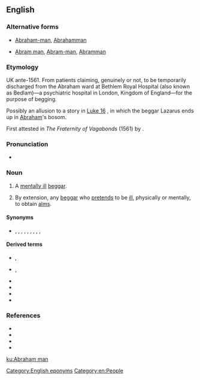 {{also|Abrahamman|Abraham-man}}
==English==
{{wikipedia|Abraham-men}}

===Alternative forms===
* {{qualifier|α-forms}} [[Abraham-man]], [[Abrahamman]]
* {{qualifier|β-forms}} [[Abram man]], [[Abram-man]], [[Abramman]]

===Etymology===
UK ante-1561.  From patients claiming, genuinely or not, to be temporarily discharged from the Abraham ward at Bethlem Royal Hospital (also known as Bedlam)—a psychiatric hospital in London, Kingdom of England—for the purpose of begging.

Possibly an allusion to a story in [[w:Gospel of Luke|Luke 16]]<!--(Murray (New Eng. Dict.))-->, in which the beggar Lazarus ends up in [[Abraham]]'s bosom.

First attested in ''The Fraternity of Vagabonds'' (1561) by {{w|John Awdely}}.

===Pronunciation===
* {{a|US}} {{IPA|/ˈeɪ.bɹəˌhæm mæn/|/ˈeɪ.bɹə.həm mæn/|lang=en}}

===Noun===
{{en-noun|Abraham men}}

# {{lb|en|obsolete|UK|thieves|historical}} A [[mentally ill]] [[beggar]].
# {{lb|en|obsolete|UK|thieves|historical}} By extension, any [[beggar]] who [[pretend]]s to be [[ill]], physically or mentally, to obtain [[alm]]s.

====Synonyms====
* {{l|en|Abram}}, {{l|en|Abram-cove}}, {{l|en|Abram cove}}, {{l|en|Abraham-cove}}, {{l|en|Abraham cove}}, {{l|en|Bedlam beggar}}, {{l|en|God's minstrel}}, {{l|en|Poor Tom}}, {{l|en|Tom of Bedlam}}, {{l|en|Tom of Bedlam's man}}

====Derived terms====
* {{l|en|Abraham sham}}, {{l|en|Abram sham}}
* {{l|en|sham Abraham}}, {{l|en|sham Abram}}
* {{l|en|do Abram}}
* {{l|en|Abraham suit}}
* {{l|en|go on the Abraham suit}}
* {{l|en|Abraham work}}

===References===
* {{R:Grose 1788}}
* {{R:1811 Vulgar Tongue}}
* {{R:Barrere|volume=1|pages=7–8}}
* {{R:Farmer|volume=1|pages=9–10}}


[[Category:English eponyms]]
[[Category:en:People]]

[[ku:Abraham man]]